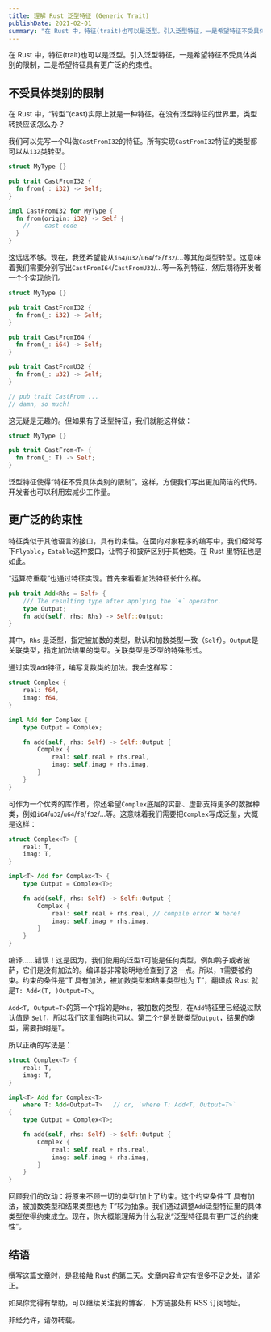 ```yaml
---
title: 理解 Rust 泛型特征 (Generic Trait)
publishDate: 2021-02-01
summary: "在 Rust 中，特征(trait)也可以是泛型。引入泛型特征，一是希望特征不受具体类别的限制，二是希望特征具有更广泛的约束性。"
---
```


在 Rust 中，特征(trait)也可以是泛型。引入泛型特征，一是希望特征不受具体类别的限制，二是希望特征具有更广泛的约束性。

## 不受具体类别的限制

在 Rust 中，“转型”(cast)实际上就是一种特征。在没有泛型特征的世界里，类型转换应该怎么办？

我们可以先写一个叫做`CastFromI32`的特征。所有实现`CastFromI32`特征的类型都可以从`i32`类转型。

```rust
struct MyType {}

pub trait CastFromI32 {
  fn from(_: i32) -> Self;
}

impl CastFromI32 for MyType {
  fn from(origin: i32) -> Self {
    // -- cast code --
  }
}
```

这远远不够。现在，我还希望能从`i64`/`u32`/`u64`/`f8`/`f32`/...等其他类型转型。这意味着我们需要分别写出`CastFromI64`/`CastFromU32`/...等一系列特征，然后期待开发者一个个实现他们。

```rust
struct MyType {}

pub trait CastFromI32 {
  fn from(_: i32) -> Self;
}

pub trait CastFromI64 {
  fn from(_: i64) -> Self;
}

pub trait CastFromU32 {
  fn from(_: u32) -> Self;
}

// pub trait CastFrom ...
// damn, so much!
```

这无疑是无趣的。但如果有了泛型特征，我们就能这样做：

```rust
struct MyType {}

pub trait CastFrom<T> {
  fn from(_: T) -> Self;
}
```

泛型特征使得“特征不受具体类别的限制”。这样，方便我们写出更加简洁的代码。开发者也可以利用宏减少工作量。

## 更广泛的约束性

特征类似于其他语言的接口，具有约束性。在面向对象程序的编写中，我们经常写下`Flyable`，`Eatable`这种接口，让鸭子和披萨区别于其他类。在 Rust 里特征也是如此。

“运算符重载”也通过特征实现。首先来看看加法特征长什么样。

```rust
pub trait Add<Rhs = Self> {
    /// The resulting type after applying the `+` operator.
    type Output;
    fn add(self, rhs: Rhs) -> Self::Output;
}
```

其中，`Rhs` 是泛型，指定被加数的类型，默认和加数类型一致（`Self`）。`Output`是关联类型，指定加法结果的类型。关联类型是泛型的特殊形式。

通过实现`Add`特征，编写复数类的加法。我会这样写：

```rust
struct Complex {
    real: f64,
    imag: f64,
}

impl Add for Complex {
    type Output = Complex;

    fn add(self, rhs: Self) -> Self::Output {
        Complex {
            real: self.real + rhs.real,
            imag: self.imag + rhs.imag,
        }
    }
}
```

可作为一个优秀的库作者，你还希望`Complex`底层的实部、虚部支持更多的数据种类，例如`i64`/`u32`/`u64`/`f8`/`f32`/...等。这意味着我们需要把`Complex`写成泛型，大概是这样：

```rust
struct Complex<T> {
    real: T,
    imag: T,
}

impl<T> Add for Complex<T> {
    type Output = Complex<T>;

    fn add(self, rhs: Self) -> Self::Output {
        Complex {
            real: self.real + rhs.real, // compile error ❌️ here!
            imag: self.imag + rhs.imag,
        }
    }
}
```

编译……错误！这是因为，我们使用的泛型`T`可能是任何类型，例如鸭子或者披萨，它们是没有加法的。编译器非常聪明地检查到了这一点。所以，`T`需要被约束。约束的条件是“T 具有加法，被加数类型和结果类型也为 T”，翻译成 Rust 就是`T: Add<(T, )Output=T>`。

`Add<T, Output=T>`的第一个`T`指的是`Rhs`，被加数的类型，在`Add`特征里已经说过默认值是 `Self`，所以我们这里省略也可以。第二个`T`是关联类型`Output`，结果的类型，需要指明是`T`。

所以正确的写法是：

```rust
struct Complex<T> {
    real: T,
    imag: T,
}

impl<T> Add for Complex<T>
    where T: Add<Output=T>   // or, `where T: Add<T, Output=T>`
{
    type Output = Complex<T>;

    fn add(self, rhs: Self) -> Self::Output {
        Complex {
            real: self.real + rhs.real,
            imag: self.imag + rhs.imag,
        }
    }
}
```

回顾我们的改动：将原来不顾一切的类型`T`加上了约束。这个约束条件“T 具有加法，被加数类型和结果类型也为 T”较为抽象。我们通过调整`Add`泛型特征里的具体类型使得约束成立。现在，你大概能理解为什么我说“泛型特征具有更广泛的约束性”。

## 结语

撰写这篇文章时，是我接触 Rust 的第二天。文章内容肯定有很多不足之处，请斧正。

如果你觉得有帮助，可以继续关注我的博客，下方链接处有 RSS 订阅地址。

非经允许，请勿转载。
